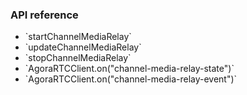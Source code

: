 <PlatformWrapper platform="web">

### API reference

- <Link to="{{global.API_REF_WEB_ROOT}}/interfaces/iagorartcclient.html#startchannelmediarelay">`startChannelMediaRelay`</Link>
- <Link to="{{global.API_REF_WEB_ROOT}}/interfaces/iagorartcclient.html#updatechannelmediarelay">`updateChannelMediaRelay`</Link>
- <Link to="{{global.API_REF_WEB_ROOT}}/interfaces/iagorartcclient.html#stopchannelmediarelay">`stopChannelMediaRelay`</Link>
- <Link to="{{global.API_REF_WEB_ROOT}}/interfaces/iagorartcclient.html#event_channel_media_relay_state">`AgoraRTCClient.on("channel-media-relay-state")`</Link>
- <Link to="{{global.API_REF_WEB_ROOT}}/interfaces/iagorartcclient.html#event_channel_media_relay_event">`AgoraRTCClient.on("channel-media-relay-event")`</Link>

</PlatformWrapper>
